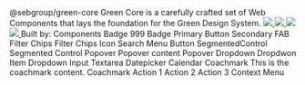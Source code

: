 


<Meta title="Green Design System" id="welcome"  />

<gds-theme>
    <gds-flex flex-direction="column" gap="4xl">
        <gds-flex padding="0 l">
            <gds-flex
                min-width="100%"
                justify-content="center"
                align-items="center"
                flex-direction="column"
                padding="0 l"
                gap="xl">
                <gds-icon-brand-green width="80" height="80"></gds-icon-brand-green>
                <gds-text tag="code" font-size="display-s">
                    <Version pack="@sebgroup/green-core" />
                </gds-text>
                <gds-text tag="code" font-size="display-s">@sebgroup/green-core</gds-text>
                <gds-text font-size="display-xs" text-align="center" text-wrap="balance">Green Core is a carefully crafted set of Web Components that lays the foundation for the Green Design System.</gds-text>
                <gds-flex gap="s">
                    <a target="_blank" href="https://github.com/seb-oss/green/blob/main/LICENSE">
                        <img src="https://img.shields.io/badge/license-Apache2.0-005FAC"/>
                    </a>
                    <a target="_blank" href="https://semver.org/">
                        <img src="https://img.shields.io/badge/semantic%20versioning-006D31"/>
                    </a>
                    <a target="_blank" href="https://nx.dev/">
                        <img src="https://img.shields.io/badge/maintained%20with-nx-006D31"/>
                    </a>
                    <a target="_blank" href="https://github.com/seb-oss/green/blob/main/CONTRIBUTING.md">
                        <img src="https://img.shields.io/badge/PRs-welcome-006D31"/>
                    </a>
                </gds-flex>
                <gds-flex gap="s">
                    <gds-text>Built by:</gds-text>
                    <gds-icon-brand-seb width="40" height="40"></gds-icon-brand-seb>
                </gds-flex>
            </gds-flex>
        </gds-flex>
        <gds-divider opacity="0.2"></gds-divider>
        <gds-flex flex-direction="column" gap="s">
            <gds-text tag="h2">Components</gds-text>
            <gds-grid columns="3" gap="l">
                <gds-card border="4xs/primary" border-radius="s" overflow="hidden" padding="0">
                    <gds-flex flex-direction="column">
                        <gds-flex align-items="center" justify-content="center" padding="l s" background="primary/0.4" min-height="200px" gap="xl">
                            <gds-badge variant="notice">Badge</gds-badge>
                            <gds-badge variant="positive" notification>999<gds-icon-plus-small slot="trail"></gds-icon-plus-small></gds-badge>
                        </gds-flex>
                        <gds-divider padding="s" opacity="0.2"></gds-divider>
                        <Story path="./?path=/docs/components-badge--docs" >
                            <gds-flex padding="s" justify-content="space-between" align-items="center">
                                <gds-text tag="h5">Badge</gds-text>
                                <gds-icon-chevron-right width="16"></gds-icon-chevron-right>
                            </gds-flex>
                        </Story>
                    </gds-flex>
                </gds-card>
                <gds-card border="4xs/primary" border-radius="s" overflow="hidden" padding="0">
                    <gds-flex flex-direction="column">
                        <gds-flex align-items="center" justify-content="center" padding="l s" background="primary/0.4" min-height="200px">
                            <gds-button><gds-icon-credit-card slot="lead"></gds-icon-credit-card>Primary</gds-button>
                        </gds-flex>
                        <gds-divider padding="s" opacity="0.2"></gds-divider>
                        <Story path="./?path=/docs/components-button--docs" >
                            <gds-flex padding="s" justify-content="space-between" align-items="center">
                                <gds-text tag="h5">Button</gds-text>
                                <gds-icon-chevron-right width="16"></gds-icon-chevron-right>
                            </gds-flex>
                        </Story>
                    </gds-flex>
                </gds-card>
                <gds-card border="4xs/primary" border-radius="s" overflow="hidden" padding="0">
                    <gds-flex flex-direction="column">
                        <gds-flex align-items="center" justify-content="center" padding="l s" background="primary/0.4" min-height="200px" position="relative">
                            <gds-fab variant="positive" inset="0" rank="secondary" position="relative">Secondary <gds-signal slot="trail"></gds-signal></gds-fab>
                        </gds-flex>
                        <gds-divider padding="s" opacity="0.2"></gds-divider>
                        <Story path="./?path=/docs/components-button-fab--docs" >
                            <gds-flex padding="s" justify-content="space-between" align-items="center">
                                <gds-text tag="h5">FAB</gds-text>
                                <gds-icon-chevron-right width="16"></gds-icon-chevron-right>
                            </gds-flex>
                        </Story>
                    </gds-flex>
                </gds-card>
                <gds-card border="4xs/primary" border-radius="s" overflow="hidden" padding="0">
                    <gds-flex flex-direction="column">
                        <gds-flex align-items="center" justify-content="center" padding="l s" background="primary/0.4" min-height="200px" position="relative" gap="s">
                            <gds-filter-chips
                                value="chips, filter"
                                label="Pick news channel"
                            >
                                <gds-filter-chip value="filter">Filter</gds-filter-chip>
                                <gds-filter-chip value="chips">Chips</gds-filter-chip>
                            </gds-filter-chips>
                        </gds-flex>
                        <gds-divider padding="s" opacity="0.2"></gds-divider>
                        <Story path="./?path=/docs/components-filter-chips--docs" >
                            <gds-flex padding="s" justify-content="space-between" align-items="center">
                                <gds-text tag="h5">Filter Chips</gds-text>
                                <gds-icon-chevron-right width="16"></gds-icon-chevron-right>
                            </gds-flex>
                        </Story>
                    </gds-flex>
                </gds-card>
                <gds-card border="4xs/primary" border-radius="s" overflow="hidden" padding="0">
                    <gds-flex flex-direction="column">
                        <gds-flex align-items="center" justify-content="center" padding="l s" background="primary/0.4" min-height="200px" position="relative" gap="s">
                            <gds-icon-rocket width="42" height="42"></gds-icon-rocket>
                        </gds-flex>
                        <gds-divider padding="s" opacity="0.2"></gds-divider>
                        <Story path="./?path=/docs/components-icon--docs" >
                            <gds-flex padding="s" justify-content="space-between" align-items="center">
                                <gds-text tag="h5">Icon</gds-text>
                                <gds-icon-chevron-right width="16"></gds-icon-chevron-right>
                            </gds-flex>
                        </Story>
                    </gds-flex>
                </gds-card>
                <gds-card border="4xs/primary" border-radius="s" overflow="hidden" padding="0">
                    <gds-flex flex-direction="column">
                        <gds-flex align-items="center" justify-content="center" padding="l s" background="primary/0.4" min-height="200px"  gap="s">
                            <gds-menu-button><gds-icon-magnifying-glass slot="lead"></gds-icon-magnifying-glass>Search</gds-menu-button>
                        </gds-flex>
                        <gds-divider padding="s" opacity="0.2"></gds-divider>
                        <Story path="./?path=/docs/components-menu-button--docs" >
                            <gds-flex padding="s" justify-content="space-between" align-items="center">
                                <gds-text tag="h5">Menu Button</gds-text>
                                <gds-icon-chevron-right width="16"></gds-icon-chevron-right>
                            </gds-flex>
                        </Story>
                    </gds-flex>
                </gds-card>
                <gds-card border="4xs/primary" border-radius="s" overflow="hidden" padding="0">
                    <gds-flex flex-direction="column">
                        <gds-flex align-items="center" justify-content="center" padding="l s" background="primary/0.4" min-height="200px" position="relative" gap="s">
                        <gds-flex max-width="200px">
                        <gds-segmented-control size="small" value="1"><gds-segment value="1">Segmented</gds-segment><gds-segment value="2">Control</gds-segment></gds-segmented-control>
                        </gds-flex>
                        </gds-flex>
                        <gds-divider padding="s" opacity="0.2"></gds-divider>
                        <Story path="./?path=/docs/components-segmented-control--docs" >
                            <gds-flex padding="s" justify-content="space-between" align-items="center">
                                <gds-text tag="h5">Segmented Control</gds-text>
                                <gds-icon-chevron-right width="16"></gds-icon-chevron-right>
                            </gds-flex>
                        </Story>
                    </gds-flex>
                </gds-card>
                <gds-card border="4xs/primary" border-radius="s" overflow="hidden" padding="0">
                    <gds-flex flex-direction="column">
                        <gds-flex align-items="center" justify-content="center" padding="l s" background="primary/0.4" min-height="200px" gap="s">
                            <gds-popover><gds-button rank="secondary" slot="trigger">Popover <gds-icon-chevron-bottom slot="trail"></gds-icon-chevron-bottom></gds-button><gds-flex padding="xl"><gds-text >Popover content</gds-text></gds-flex></gds-popover>
                        </gds-flex>
                        <gds-divider padding="s" opacity="0.2"></gds-divider>
                        <Story path="./?path=/docs/components-popover--docs" >
                            <gds-flex padding="s" justify-content="space-between" align-items="center">
                                <gds-text tag="h5">Popover</gds-text>
                                <gds-icon-chevron-right width="16"></gds-icon-chevron-right>
                            </gds-flex>
                        </Story>
                    </gds-flex>
                </gds-card>
                <gds-card border="4xs/primary" border-radius="s" overflow="hidden" padding="0">
                    <gds-flex flex-direction="column">
                        <gds-flex align-items="center" justify-content="center" padding="l s" background="primary/0.4" min-height="200px" position="relative" gap="s">
                            <gds-dropdown >
                                <gds-option value="1">Dropdown</gds-option>
                                <gds-option value="2">Dropdwon Item</gds-option>
                            </gds-dropdown>
                        </gds-flex>
                        <gds-divider padding="s" opacity="0.2"></gds-divider>
                        <Story path="./?path=/docs/components-form-dropdown--docs" >
                            <gds-flex padding="s" justify-content="space-between" align-items="center">
                                <gds-text tag="h5">Dropdown</gds-text>
                                <gds-icon-chevron-right width="16"></gds-icon-chevron-right>
                            </gds-flex>
                        </Story>
                    </gds-flex>
                </gds-card>
                <gds-card border="4xs/primary" border-radius="s" overflow="hidden" padding="0">
                    <gds-flex flex-direction="column">
                        <gds-flex align-items="center" justify-content="center" padding="l s" background="primary/0.4" min-height="200px" position="relative" gap="s">
                        <gds-flex max-width="80%">
                            <gds-input label="Input" value=" " clearable > <gds-icon-credit-card slot="lead"></gds-icon-credit-card> </gds-input>
                        </gds-flex>
                        </gds-flex>
                        <gds-divider padding="s" opacity="0.2"></gds-divider>
                        <Story path="./?path=/docs/components-form-input--docs" >
                            <gds-flex padding="s" justify-content="space-between" align-items="center">
                                <gds-text tag="h5">Input</gds-text>
                                <gds-icon-chevron-right width="16"></gds-icon-chevron-right>
                            </gds-flex>
                        </Story>
                    </gds-flex>
                </gds-card>
                <gds-card border="4xs/primary" border-radius="s" overflow="hidden" padding="0">
                    <gds-flex flex-direction="column">
                        <gds-flex align-items="center" justify-content="center" padding="l s" background="primary/0.4" min-height="200px" position="relative" gap="s">
                            <gds-flex max-width="80%">
                                <gds-textarea label="Textarea" ></gds-textarea>
                           </gds-flex>
                        </gds-flex>
                        <gds-divider padding="s" opacity="0.2"></gds-divider>
                        <Story path="./?path=/docs/components-form-textarea--docs" >
                            <gds-flex padding="s" justify-content="space-between" align-items="center">
                                <gds-text tag="h5">Textarea</gds-text>
                                <gds-icon-chevron-right width="16"></gds-icon-chevron-right>
                            </gds-flex>
                        </Story>
                    </gds-flex>
                </gds-card>
                <gds-card border="4xs/primary" border-radius="s" overflow="hidden" padding="0">
                    <gds-flex flex-direction="column">
                        <gds-flex align-items="center" justify-content="center" padding="l s" background="primary/0.4" min-height="200px" position="relative" gap="s">
                            <gds-flex max-width="80%">
                                <gds-datepicker></gds-datepicker>
                           </gds-flex>
                        </gds-flex>
                        <gds-divider padding="s" opacity="0.2"></gds-divider>
                        <Story path="./?path=/docs/components-form-datepicker--docs" >
                            <gds-flex padding="s" justify-content="space-between" align-items="center">
                                <gds-text tag="h5">Datepicker</gds-text>
                                <gds-icon-chevron-right width="16"></gds-icon-chevron-right>
                            </gds-flex>
                        </Story>
                    </gds-flex>
                </gds-card>
                <gds-card border="4xs/primary" border-radius="s" overflow="hidden" padding="0">
                    <gds-flex flex-direction="column">
                        <gds-flex align-items="flex-start" justify-content="center"   background="primary/0" overflow="hidden" height="200px" position="relative">
                            <gds-mask inset="0" mask-image="top" background-color="secondary/0.96"
                            position="absolute" z-index="4" pointer-events="none"> </gds-mask>
                                <gds-calendar></gds-calendar>
                        </gds-flex>
                        <gds-divider padding="s" opacity="0.2"></gds-divider>
                        <Story path="./?path=/docs/components-calendar--docs" >
                            <gds-flex padding="s" justify-content="space-between" align-items="center">
                                <gds-text tag="h5">Calendar</gds-text>
                                <gds-icon-chevron-right width="16"></gds-icon-chevron-right>
                            </gds-flex>
                        </Story>
                    </gds-flex>
                </gds-card>
                <gds-card border="4xs/primary" border-radius="s" overflow="hidden" padding="0">
                    <gds-flex flex-direction="column">
                        <gds-flex align-items="center" justify-content="center"   background="primary/0" overflow="hidden" height="200px" position="relative">
                            <gds-flex id="target" align-items="center" gap="s">
                                <gds-icon-pin></gds-icon-pin>
                                <gds-text>Coachmark</gds-text>
                            </gds-flex>
                            <gds-coachmark target="target" placement="bottom">
                                This is the coachmark content.
                            </gds-coachmark>
                        </gds-flex>
                        <gds-divider padding="s" opacity="0.2"></gds-divider>
                        <Story path="./?path=/docs/components-coachmark--docs" >
                            <gds-flex padding="s" justify-content="space-between" align-items="center">
                                <gds-text tag="h5">Coachmark</gds-text>
                                <gds-icon-chevron-right width="16"></gds-icon-chevron-right>
                            </gds-flex>
                        </Story>
                    </gds-flex>
                </gds-card>
                <gds-card border="4xs/primary" border-radius="s" overflow="hidden" padding="0">
                    <gds-flex flex-direction="column">
                        <gds-flex align-items="center" justify-content="center"   background="primary/0" overflow="hidden" height="200px" position="relative">
                            <gds-context-menu>
                                <gds-menu-item>Action 1</gds-menu-item>
                                <gds-menu-item>Action 2</gds-menu-item>
                                <gds-menu-item>Action 3</gds-menu-item>
                            </gds-context-menu>
                        </gds-flex>
                        <gds-divider padding="s" opacity="0.2"></gds-divider>
                        <Story path="./?path=/docs/components-context-menu--docs" >
                            <gds-flex padding="s" justify-content="space-between" align-items="center">
                                <gds-text tag="h5">Context Menu</gds-text>
                                <gds-icon-chevron-right width="16"></gds-icon-chevron-right>
                            </gds-flex>
                        </Story>
                    </gds-flex>
                </gds-card>
            </gds-grid>
        </gds-flex>
    </gds-flex>
</gds-theme>

